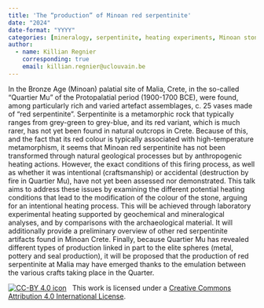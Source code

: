```yaml
---
title: 'The “production” of Minoan red serpentinite'
date: "2024"
date-format: "YYYY"
categories: [mineralogy, serpentinite, heating experiments, Minoan stone vessels]
author: 
  - name: Killian Regnier
    corresponding: true
    email: killian.regnier@uclouvain.be
---
```


In the Bronze Age (Minoan) palatial site of Malia, Crete, in the so-called "Quartier Mu" of the Protopalatial period (1900-1700 BCE), were found, among particularly rich and varied artefact assemblages, c. 25 vases made of "red serpentinite". Serpentinite is a metamorphic rock that typically ranges from grey-green to grey-blue, and its red variant, which is much rarer, has not yet been found in natural outcrops in Crete. Because of this, and the fact that its red colour is typically associated with high-temperature metamorphism, it seems that Minoan red serpentinite has not been transformed through natural geological processes but by anthropogenic heating actions. 
However, the exact conditions of this firing process, as well as whether it was intentional (craftsmanship) or accidental (destruction by fire in Quartier Mu), have not yet been assessed nor demonstrated. This talk aims to address these issues by examining the different potential heating conditions that lead to the modification of the colour of the stone, arguing for an intentional heating process. This will be achieved through laboratory experimental heating supported by geochemical and mineralogical analyses, and by comparisons with the archaeological material. It will additionally provide a preliminary overview of other red serpentinite artifacts found in Minoan Crete. Finally, because Quartier Mu has revealed different types of production linked in part to the elite spheres (metal, pottery and seal production), it will be proposed that the production of red serpentinite at Malia may have emerged thanks to the emulation between the various crafts taking place in the Quarter.

[![CC-BY 4.0 icon](https://i.creativecommons.org/l/by/4.0/88x31.png)](http://creativecommons.org/licenses/by/4.0/)&nbsp;&nbsp; This work is licensed under a [Creative Commons Attribution 4.0 International License](https://creativecommons.org/licenses/by/4.0/). 
